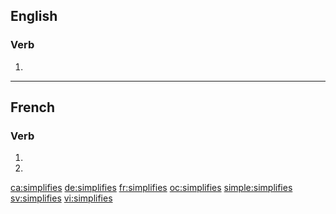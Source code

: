 {{also|simplifiés}}
==English==

===Verb===
{{head|en|verb form}}

# {{en-third-person singular of|simplify}}

----

==French==

===Verb===
{{fr-verb-form}}

# {{conjugation of|simplifier||2|s|pres|ind|lang=fr}}
# {{conjugation of|simplifier||2|s|pres|sub|lang=fr}}

[[ca:simplifies]]
[[de:simplifies]]
[[fr:simplifies]]
[[oc:simplifies]]
[[simple:simplifies]]
[[sv:simplifies]]
[[vi:simplifies]]